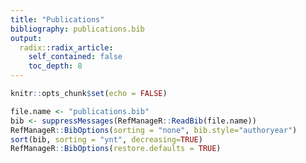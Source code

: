 ```yaml
---
title: "Publications"
bibliography: publications.bib
output:
  radix::radix_article:
    self_contained: false
    toc_depth: 8
---
```


```r
knitr::opts_chunk$set(echo = FALSE)
```



```r
file.name <- "publications.bib"
bib <- suppressMessages(RefManageR::ReadBib(file.name))
RefManageR::BibOptions(sorting = "none", bib.style="authoryear")
sort(bib, sorting = "ynt", decreasing=TRUE)
RefManageR::BibOptions(restore.defaults = TRUE)
```